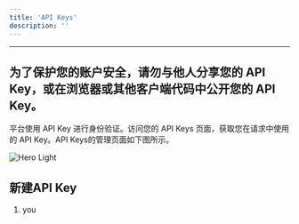 ```yaml
---
title: 'API Keys'
description: ''
---
```

---
<Tip>为了保护您的账户安全，请勿与他人分享您的 API Key，或在浏览器或其他客户端代码中公开您的 API Key。</Tip>
---
平台使用 API Key 进行身份验证。访问您的 API Keys 页面，获取您在请求中使用的 API Key。API Keys的管理页面如下图所示。
<Frame caption="">
    <img
    className="block dark:hidden"
    src="/images/api-key-home.png"
    alt="Hero Light"
    />
</Frame>


## 新建API Key
1. you

